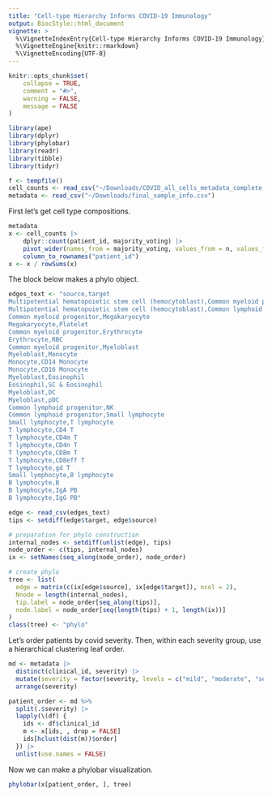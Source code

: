 ```yaml
---
title: "Cell-type Hierarchy Informs COVID-19 Immunology"
output: BiocStyle::html_document
vignette: >
  %\VignetteIndexEntry{Cell-type Hierarchy Informs COVID-19 Immunology}
  %\VignetteEngine{knitr::rmarkdown}
  %\VignetteEncoding{UTF-8}
---
```


```r
knitr::opts_chunk$set(
    collapse = TRUE,
    comment = "#>",
    warning = FALSE,
    message = FALSE
)
```

```r
library(ape)
library(dplyr)
library(phylobar)
library(readr)
library(tibble)
library(tidyr)
```

```r
f <- tempfile()
cell_counts <- read_csv("~/Downloads/COVID_all_cells_metadata_complete.csv")
metadata <- read_csv("~/Downloads/final_sample_info.csv")
```

First let's get cell type compositions.

```r
metadata
x <- cell_counts |>
    dplyr::count(patient_id, majority_voting) |>
    pivot_wider(names_from = majority_voting, values_from = n, values_fill = 0) |>
    column_to_rownames("patient_id")
x <- x / rowSums(x)
```

The block below makes a phylo object.

```r
edges_text <- "source,target
Multipotential hematopoietic stem cell (hemocytoblast),Common myeloid progenitor
Multipotential hematopoietic stem cell (hemocytoblast),Common lymphoid progenitor
Common myeloid progenitor,Megakaryocyte
Megakaryocyte,Platelet
Common myeloid progenitor,Erythrocyte
Erythrocyte,RBC
Common myeloid progenitor,Myeloblast
Myeloblast,Monocyte
Monocyte,CD14 Monocyte
Monocyte,CD16 Monocyte
Myeloblast,Eosinophil
Eosinophil,SC & Eosinophil
Myeloblast,DC
Myeloblast,pDC
Common lymphoid progenitor,NK
Common lymphoid progenitor,Small lymphocyte
Small lymphocyte,T lymphocyte
T lymphocyte,CD4 T
T lymphocyte,CD4m T
T lymphocyte,CD4n T
T lymphocyte,CD8m T
T lymphocyte,CD8eff T
T lymphocyte,gd T
Small lymphocyte,B lymphocyte
B lymphocyte,B
B lymphocyte,IgA PB
B lymphocyte,IgG PB"

edge <- read_csv(edges_text)
tips <- setdiff(edge$target, edge$source)

# preparation for phylo construction
internal_nodes <- setdiff(unlist(edge), tips)
node_order <- c(tips, internal_nodes)
ix <- setNames(seq_along(node_order), node_order)

# create phylo
tree <- list(
  edge = matrix(c(ix[edge$source], ix[edge$target]), ncol = 2),
  Nnode = length(internal_nodes),
  tip.label = node_order[seq_along(tips)],
  node.label = node_order[seq(length(tips) + 1, length(ix))]
)
class(tree) <- "phylo"
```

Let's order patients by covid severity. Then, within each severity group, use a
hierarchical clustering leaf order.

```r
md <- metadata |>
  distinct(clinical_id, severity) |>
  mutate(severity = factor(severity, levels = c("mild", "moderate", "severe"))) |>
  arrange(severity)

patient_order <- md %>%
  split(.$severity) |>
  lapply(\(df) {
    ids <- df$clinical_id
    m <- x[ids, , drop = FALSE]
    ids[hclust(dist(m))$order]
  }) |>
  unlist(use.names = FALSE)
```

Now we can make a phylobar visualization.

```r
phylobar(x[patient_order, ], tree)
```